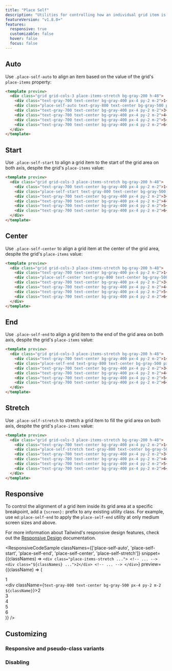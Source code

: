 ```yaml
---
title: "Place Self"
description: "Utilities for controlling how an individual grid item is positioned inside its grid area."
featureVersion: "v1.8.0+"
features:
  responsive: true
  customizable: false
  hover: false
  focus: false
---
```




## Auto

Use `.place-self-auto` to align an item based on the value of the grid's `place-items` property:

```html
<template preview>
  <div class="grid grid-cols-3 place-items-stretch bg-gray-200 h-48">
    <div class="text-gray-700 text-center bg-gray-400 px-4 py-2 m-2">1</div>
    <div class="place-self-auto text-gray-800 text-center bg-gray-500 px-4 py-2 m-2">2</div>
    <div class="text-gray-700 text-center bg-gray-400 px-4 py-2 m-2">3</div>
    <div class="text-gray-700 text-center bg-gray-400 px-4 py-2 m-2">4</div>
    <div class="text-gray-700 text-center bg-gray-400 px-4 py-2 m-2">5</div>
    <div class="text-gray-700 text-center bg-gray-400 px-4 py-2 m-2">6</div>
  </div>
</template>
```

## Start

Use `.place-self-start` to align a grid item to the start of the grid area on both axis, despite the grid's `place-items` value:

```html
<template preview>
  <div class="grid grid-cols-3 place-items-stretch bg-gray-200 h-48">
    <div class="text-gray-700 text-center bg-gray-400 px-4 py-2 m-2">1</div>
    <div class="place-self-start text-gray-800 text-center bg-gray-500 px-4 py-2 m-2">2</div>
    <div class="text-gray-700 text-center bg-gray-400 px-4 py-2 m-2">3</div>
    <div class="text-gray-700 text-center bg-gray-400 px-4 py-2 m-2">4</div>
    <div class="text-gray-700 text-center bg-gray-400 px-4 py-2 m-2">5</div>
    <div class="text-gray-700 text-center bg-gray-400 px-4 py-2 m-2">6</div>
  </div>
</template>
```

## Center

Use `.place-self-center` to align a grid item at the center of the grid area, despite the grid's `place-items` value:

```html
<template preview>
  <div class="grid grid-cols-3 place-items-stretch bg-gray-200 h-48">
    <div class="text-gray-700 text-center bg-gray-400 px-4 py-2 m-2">1</div>
    <div class="place-self-center text-gray-800 text-center bg-gray-500 px-4 py-2 m-2">2</div>
    <div class="text-gray-700 text-center bg-gray-400 px-4 py-2 m-2">3</div>
    <div class="text-gray-700 text-center bg-gray-400 px-4 py-2 m-2">4</div>
    <div class="text-gray-700 text-center bg-gray-400 px-4 py-2 m-2">5</div>
    <div class="text-gray-700 text-center bg-gray-400 px-4 py-2 m-2">6</div>
  </div>
</template>
```

## End

Use `.place-self-end` to align a grid item to the end of the grid area on both axis, despite the grid's `place-items` value:

```html
<template preview>
  <div class="grid grid-cols-3 place-items-stretch bg-gray-200 h-48">
    <div class="text-gray-700 text-center bg-gray-400 px-4 py-2 m-2">1</div>
    <div class="place-self-end text-gray-800 text-center bg-gray-500 px-4 py-2 m-2">2</div>
    <div class="text-gray-700 text-center bg-gray-400 px-4 py-2 m-2">3</div>
    <div class="text-gray-700 text-center bg-gray-400 px-4 py-2 m-2">4</div>
    <div class="text-gray-700 text-center bg-gray-400 px-4 py-2 m-2">5</div>
    <div class="text-gray-700 text-center bg-gray-400 px-4 py-2 m-2">6</div>
  </div>
</template>
```

## Stretch

Use `.place-self-stretch` to stretch a grid item to fill the grid area on both axis, despite the grid's `place-items` value:

```html
<template preview>
  <div class="grid grid-cols-3 place-items-stretch bg-gray-200 h-48">
    <div class="text-gray-700 text-center bg-gray-400 px-4 py-2 m-2">1</div>
    <div class="place-self-stretch text-gray-800 text-center bg-gray-500 px-4 py-2 m-2">2</div>
    <div class="text-gray-700 text-center bg-gray-400 px-4 py-2 m-2">3</div>
    <div class="text-gray-700 text-center bg-gray-400 px-4 py-2 m-2">4</div>
    <div class="text-gray-700 text-center bg-gray-400 px-4 py-2 m-2">5</div>
    <div class="text-gray-700 text-center bg-gray-400 px-4 py-2 m-2">6</div>
  </div>
</template>
```

## Responsive

To control the alignment of a grid item inside its grid area at a specific breakpoint, add a `{screen}:` prefix to any existing utility class. For example, use `md:place-self-end` to apply the `place-self-end` utility at only medium screen sizes and above.

For more information about Tailwind's responsive design features, check out the [Responsive Design](/docs/responsive-design) documentation.

<ResponsiveCodeSample
  classNames={['place-self-auto', 'place-self-start', 'place-self-end', 'place-self-center', 'place-self-stretch']}
  snippet={(classNames) => `
    <div class="place-items-stretch ...">
      <!-- ... -->
      <div class="${classNames} ...">2</div>
      <!-- ... -->
    </div>
  `}
  preview={(className) => (
    <div className="grid grid-cols-3 place-items-stretch bg-gray-200 h-48">
      <div className="text-gray-700 text-center bg-gray-400 px-4 py-2 m-2">1</div>
      <div className={`text-gray-800 text-center bg-gray-500 px-4 py-2 m-2 ${className}`}>2</div>
      <div className="text-gray-700 text-center bg-gray-400 px-4 py-2 m-2">3</div>
      <div className="text-gray-700 text-center bg-gray-400 px-4 py-2 m-2">4</div>
      <div className="text-gray-700 text-center bg-gray-400 px-4 py-2 m-2">5</div>
      <div className="text-gray-700 text-center bg-gray-400 px-4 py-2 m-2">6</div>
    </div>
  )}
/>

## Customizing

### Responsive and pseudo-class variants

<Variants plugin="placeSelf" name="place-self" />

### Disabling

<Disabling plugin="placeSelf" name="place-self" />
